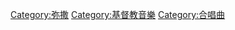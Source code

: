 {{Catmore}}

[[Category:弥撒|Category:弥撒]]
[[Category:基督教音樂|Category:基督教音樂]]
[[Category:合唱曲|Category:合唱曲]]